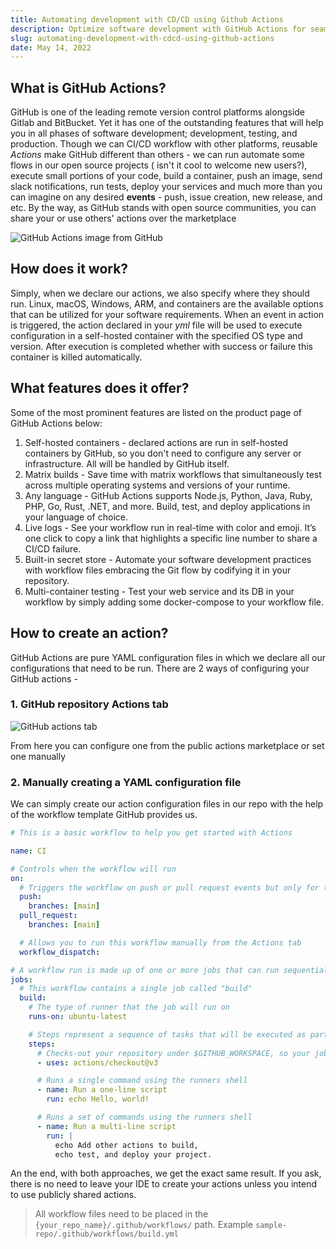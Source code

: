 ```yaml
---
title: Automating development with CD/CD using Github Actions
description: Optimize software development with GitHub Actions for seamless CI/CD automation
slug: automating-development-with-cdcd-using-github-actions
date: May 14, 2022
---
```


## What is GitHub Actions?

GitHub is one of the leading remote version control platforms alongside Gitlab and BitBucket. Yet it has one of the outstanding features that will help you in all phases of software development; development, testing, and production. Though we can CI/CD workflow with other platforms, reusable _Actions_ make GitHub different than others - we can run automate some flows in our open source projects ( isn't it cool to welcome new users?), execute small portions of your code, build a container, push an image, send slack notifications, run tests, deploy your services and much more than you can imagine on any desired **events** - push, issue creation, new release, and etc. By the way, as GitHub stands with open source communities, you can share your or use others' actions over the marketplace

![GitHub Actions image from GitHub](https://github.githubassets.com/images/modules/site/features/actions-workflow.svg)

## How does it work?

Simply, when we declare our actions, we also specify where they should run. Linux, macOS, Windows, ARM, and containers are the available options that can be utilized for your software requirements. When an event in action is triggered, the action declared in your _yml_ file will be used to execute configuration in a self-hosted container with the specified OS type and version. After execution is completed whether with success or failure this container is killed automatically.

## What features does it offer?

Some of the most prominent features are listed on the product page of GitHub Actions below:

1. Self-hosted containers - declared actions are run in self-hosted containers by GitHub, so you don't need to configure any server or infrastructure. All will be handled by GitHub itself.
2. Matrix builds - Save time with matrix workflows that simultaneously test across multiple operating systems and versions of your runtime.
3. Any language - GitHub Actions supports Node.js, Python, Java, Ruby, PHP, Go, Rust, .NET, and more. Build, test, and deploy applications in your language of choice.
4. Live logs - See your workflow run in real-time with color and emoji. It’s one click to copy a link that highlights a specific line number to share a CI/CD failure.
5. Built-in secret store - Automate your software development practices with workflow files embracing the Git flow by codifying it in your repository.
6. Multi-container testing - Test your web service and its DB in your workflow by simply adding some docker-compose to your workflow file.

## How to create an action?

GitHub Actions are pure YAML configuration files in which we declare all our configurations that need to be run. There are 2 ways of configuring your GitHub actions -

### 1. GitHub repository Actions tab

![GitHub actions tab](/github-actions-tab.png)

From here you can configure one from the public actions marketplace or set one manually

### 2. Manually creating a YAML configuration file

We can simply create our action configuration files in our repo with the help of the workflow template GitHub provides us.

```yaml
# This is a basic workflow to help you get started with Actions

name: CI

# Controls when the workflow will run
on:
  # Triggers the workflow on push or pull request events but only for the main branch
  push:
    branches: [main]
  pull_request:
    branches: [main]

  # Allows you to run this workflow manually from the Actions tab
  workflow_dispatch:

# A workflow run is made up of one or more jobs that can run sequentially or in parallel
jobs:
  # This workflow contains a single job called "build"
  build:
    # The type of runner that the job will run on
    runs-on: ubuntu-latest

    # Steps represent a sequence of tasks that will be executed as part of the job
    steps:
      # Checks-out your repository under $GITHUB_WORKSPACE, so your job can access it
      - uses: actions/checkout@v3

      # Runs a single command using the runners shell
      - name: Run a one-line script
        run: echo Hello, world!

      # Runs a set of commands using the runners shell
      - name: Run a multi-line script
        run: |
          echo Add other actions to build,
          echo test, and deploy your project.
```

An the end, with both approaches, we get the exact same result. If you ask, there is no need to leave your IDE to create your actions unless you intend to use publicly shared actions.

> All workflow files need to be placed in the `{your_repo_name}/.github/workflows/` path. Example `sample-repo/.github/workflows/build.yml`
